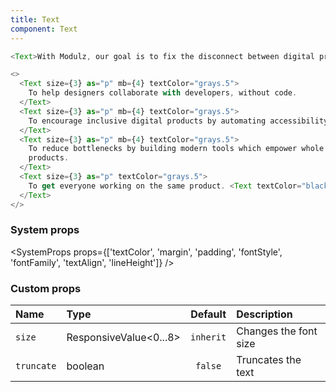 ```yaml
---
title: Text
component: Text
---
```


```js live=true
<Text>With Modulz, our goal is to fix the disconnect between digital product teams.</Text>
```

```js live=true
<>
  <Text size={3} as="p" mb={4} textColor="grays.5">
    To help designers collaborate with developers, without code.
  </Text>
  <Text size={3} as="p" mb={4} textColor="grays.5">
    To encourage inclusive digital products by automating accessibility.
  </Text>
  <Text size={3} as="p" mb={4} textColor="grays.5">
    To reduce bottlenecks by building modern tools which empower whole teams to work on their end
    products.
  </Text>
  <Text size={3} as="p" textColor="grays.5">
    To get everyone working on the same product. <Text textColor="black">Together.</Text>
  </Text>
</>
```

### System props

<SystemProps
  props={['textColor', 'margin', 'padding', 'fontStyle', 'fontFamily', 'textAlign', 'lineHeight']}
/>

### Custom props

| Name       | Type                   |  Default  | Description           |
| :--------- | :--------------------- | :-------: | :-------------------- |
| `size`     | ResponsiveValue<0...8> | `inherit` | Changes the font size |
| `truncate` | boolean                |  `false`  | Truncates the text    |
